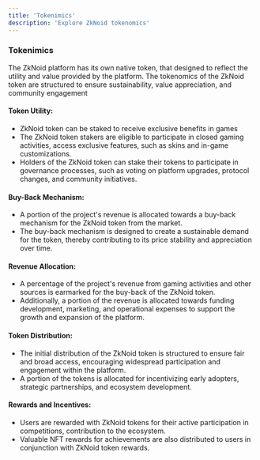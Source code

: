 ```yaml
---
title: 'Tokenimics'
description: 'Explore ZkNoid tokenomics'
---
```


### Tokenimics

The ZkNoid platform has its own native token, that designed to reflect the utility and value provided by the platform. 
The tokenomics of the ZkNoid token are structured to ensure sustainability, value appreciation, and community engagement

#### Token Utility:
- ZkNoid token can be staked to receive exclusive benefits in games
- The ZkNoid token stakers are eligible to participate in closed gaming activities, access exclusive features, such as skins and in-game customizations.
- Holders of the ZkNoid token can stake their tokens to participate in governance processes, such as voting on platform upgrades, protocol changes, and community initiatives.

#### Buy-Back Mechanism:
- A portion of the project's revenue is allocated towards a buy-back mechanism for the ZkNoid token from the market.
- The buy-back mechanism is designed to create a sustainable demand for the token, thereby contributing to its price stability and appreciation over time.

#### Revenue Allocation:
- A percentage of the project's revenue from gaming activities and other sources is earmarked for the buy-back of the ZkNoid token.
- Additionally, a portion of the revenue is allocated towards funding development, marketing, and operational expenses to support the growth and expansion of the platform.

#### Token Distribution:
- The initial distribution of the ZkNoid token is structured to ensure fair and broad access, encouraging widespread participation and engagement within the platform.
- A portion of the tokens is allocated for incentivizing early adopters, strategic partnerships, and ecosystem development.

#### Rewards and Incentives:
- Users are rewarded with ZkNoid tokens for their active participation in competitions, contribution to the ecosystem.
- Valuable NFT rewards for achievements are also distributed to users in conjunction with ZkNoid token rewards.
